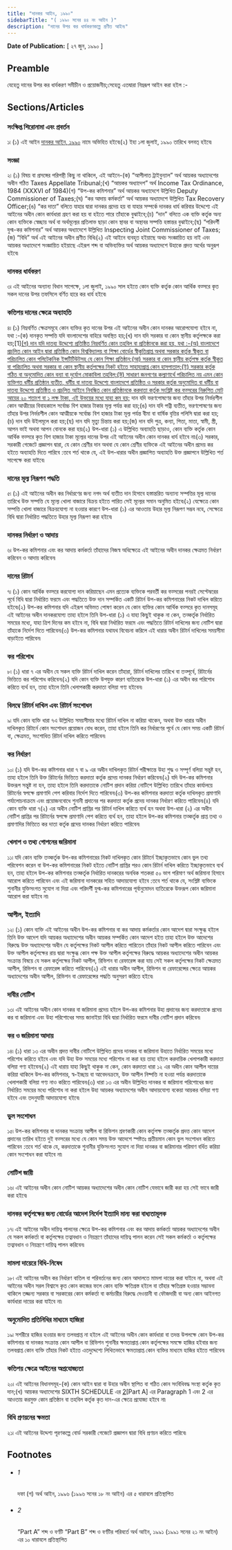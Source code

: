 ```yaml
---
title: "দানকর আইন, ১৯৯০"
sidebarTitle: "( ১৯৯০ সনের ৪৪ নং আইন )"
description: "দানের উপর কর ধার্যকরণকল্পে প্রণীত আইন৷"
---
```


**Date of Publication:** [ ২৭ জুন, ১৯৯০ ]

## Preamble

যেহেতু দানের উপর কর ধার্যকরণ সমীচীন ও প্রয়োজনীয়;সেহেতু এতদ্বারা নিম্নরূপ আইন করা হইল :-

## Sections/Articles

### সংক্ষিপ্ত শিরোনামা এবং প্রবর্তন

১৷ (১) এই আইন [দানকর আইন, ১৯৯০](/act-743.html "দানকর আইন, ১৯৯০") নামে অভিহিত হইবে৷(২) ইহা ১লা জুলাই, ১৯৯০ তারিখে বলবত্ হইবে৷

### সংজ্ঞা

২৷ (১) বিষয় বা প্রসঙ্গের পরিপন্থী কিছু না থাকিলে, এই আইনে-(ক) “আপীলাত ট্রাইবুন্যাল” অর্থ আয়কর অধ্যাদেশের অধীন গঠিত Taxes Appellate Tribunal;(খ) “আয়কর অধ্যাদেশ” অর্থ Income Tax Ordinance, 1984 (XXXVI of 1984)(গ) “উপ-কর কমিশনার” অর্থ আয়কর অধ্যাদেশে উল্লিখিত Deputy Commissioner of Taxes;(ঘ) “কর আদায় কর্মকর্তা” অর্থ আয়কর অধ্যাদেশে উল্লিখিত Tax Recovery Officer;(ঙ) “কর দাতা” বলিতে যাহার দ্বারা দানকর প্রদেয় হয় বা যাহার সম্পর্কে দানকর ধার্য করিবার উদ্দেশ্যে এই আইনের অধীন কোন কার্যধারা গ্রহণ করা হয় বা হইতে পারে তাঁহাকে বুঝাইবে;(চ) “দান” বলিতে এক ব্যক্তি কর্তৃক অন্য কোন ব্যক্তিকে স্বেচ্ছায় অর্থ বা অর্থমূল্যের প্রতিলাভ ছাড়া কোন স্থাবর বা অস্থাবর সম্পত্তি হস্তান্তর বুঝাইবে;(ছ) “পরিদর্শী যুগ্ম-কর কমিশনার” অর্থ আয়কর অধ্যাদেশে উল্লিখিত Inspecting Joint Commissioner of Taxes;(জ) “বিধি” অর্থ এই আইনের অধীন প্রণীত বিধি৷(২) এই আইনে ব্যবহৃত হইয়াছে অথচ সংজ্ঞায়িত হয় নাই এবং আয়কর অধ্যাদেশে সংজ্ঞায়িত হইয়াছে এইরূপ শব্দ বা অভিব্যক্তির অর্থ আয়কর অধ্যাদেশে উহাকে প্রদত্ত অর্থের অনুরূপ হইবে৷

### দানকর ধার্যকরণ

৩৷ এই আইনের অন্যান্য বিধান সাপেক্ষে, ১লা জুলাই, ১৯৯০ সাল হইতে কোন ব্যক্তি কর্তৃক কোন আর্থিক বত্সরে কৃত সকল দানের উপর তফসিলে বর্ণিত হারে কর ধার্য হইবে৷

### কতিপয় দানের ক্ষেত্রে অব্যাহতি

৪৷ (১) নিম্নবর্ণিত ক্ষেত্রসমূহে কোন ব্যক্তির কৃত দানের উপর এই আইনের অধীন কোন দানকর আরোপযোগ্য হইবে না, যথা :-(ক) দানকৃত সম্পত্তি যদি বাংলাদেশের বাহিরে অবস্থিত হয়;(খ) দান যদি সরকার বা কোন স্থানীয় কর্তৃপক্ষকে করা হয়;[1][(গ) দান যদি দাতব্য উদ্দেশ্যে প্রতিষ্ঠিত নিম্নবর্ণিত কোন তহবিল বা প্রতিষ্ঠানকে করা হয়, যথা :-(অ) বাংলাদেশে প্রচলিত কোন আইন দ্বারা প্রতিষ্ঠিত কোন বিশ্ববিদ্যালয় বা শিক্ষা বোর্ডের স্বীকৃতিপ্রাপ্ত অথবা সরকার কর্তৃক স্বীকৃত বা পরিচালিত কোন পলিটেকনিক ইন্সটিটিউটসহ যে কোন শিক্ষা প্রতিষ্ঠান;(আ) সরকার বা কোন স্থানীয় কর্তৃপক্ষ কর্তৃক স্বীকৃত বা পরিচালিত অথবা সরকার বা কোন স্থানীয় কর্তৃপক্ষের নিকট হইতে সাহায্যপ্রাপ্ত কোন হাসপাতাল;(ই) সরকার কর্তৃক গঠিত বা অনুমোদিত কোন বন্যা বা দুর্যোগ মোকাবিলা তহবিল;(ঈ) সাধারণ জনগণের কল্যাণার্থে পরিচালিত নয় এমন কোন ব্যক্তিগত ধর্মীয় প্রতিষ্ঠান ব্যতীত, ধর্মীয় বা দাতব্য উদ্দেশ্যে বাংলাদেশে প্রতিষ্ঠিত ও সরকার কর্তৃক অনুমোদিত বা ধর্মীয় বা দাতব্য উদ্দেশ্যে প্রতিষ্ঠিত ও প্রচলিত আইনে নিবন্ধিত কোন প্রতিষ্ঠানকে করদাতা কর্তৃক সংশ্লিষ্ট কর বত্সরের নিরুপিত মোট আয়ের ২০ শতাংশ বা ১ লক্ষ টাকা, এই উভয়ের মধ্যে যাহা কম হয়;](ঘ) দান যদি ভরণপোষণের জন্য তাঁহার উপর নির্ভরশীল কোন আত্মীয়ের বিবাহকালে সর্বোচ্চ বিশ হাজার টাকার মূল্য পর্যন্ত করা হয়;(ঙ) দান যদি পত্নী ব্যতীত, ভরণপোষণের জন্য তাঁহার উপর নির্ভরশীল কোন আত্মীয়কে সর্বোচ্চ বিশ হাজার টাকা মূল্য পর্যন্ত বীমা বা বার্ষিক বৃত্তির পলিসি দ্বারা করা হয়;(চ) দান যদি উইলমূলে করা হয়;(ছ) দান যদি মৃত্যু চিন্তায় করা হয়;(জ) দান যদি পুত্র, কন্যা, পিতা, মাতা, স্বামী, স্ত্রী, আপন ভাই অথবা আপন বোনকে করা হয়৷(২) উপ-ধারা (১) এ উল্লিখিত অব্যাহতি ছাড়াও, কোন ব্যক্তি কর্তৃক কোন আর্থিক বত্সরে কৃত বিশ হাজার টাকা মূল্যের দানের উপর এই আইনের অধীন কোন দানকর ধার্য হইবে না৷(৩) সরকার, সরকারী গেজেটে প্রজ্ঞাপন দ্বারা, যে কোন শ্রেণীর দান অথবা যে কোন শ্রেণীর ব্যক্তিকে এই আইনের অধীন প্রদেয় কর হইতে অব্যাহতি দিতে পারিবে :তবে শর্ত থাকে যে, এই উপ-ধারার অধীন প্রজ্ঞাপিত অব্যাহতি উক্ত প্রজ্ঞাপনে উল্লিখিত শর্ত সাপেক্ষে করা যাইবে৷

### দানের মূল্য নিরূপণ পদ্ধতি

৫৷ (১) এই আইনের অধীন কর নির্ধারণের জন্য নগদ অর্থ ব্যতীত দান হিসাবে হস্তান্তরিত অন্যান্য সম্পত্তির মূল্য দানের তারিখে উক্ত সম্পত্তি যে মূল্যে খোলা বাজারে বিক্রয় হইতে পারিত সেই মূল্যের সমান অনুমিত হইবে৷(২) যেক্ষেত্রে কোন সম্পত্তি খোলা বাজারে বিক্রয়যোগ্য না হওয়ার কারণে উপ-ধারা (১) এর আওতায় উহার মূল্য নিরূপণ সম্ভব নহে, সেক্ষেত্রে বিধি দ্বারা নির্ধারিত পদ্ধতিতে উহার মূল্য নিরূপণ করা হইবে৷

### দানকর নির্ধারণ ও আদায়

৬৷ উপ-কর কমিশনার এবং কর আদায় কর্মকর্তা তাঁহাদের নিজস্ব অধিক্ষেত্রে এই আইনের অধীন দানকর ক্ষেত্রমত নির্ধারণ করিবেন ও আদায় করিবেন৷

### দানের রিটার্ন

৭৷ (১) কোন আর্থিক বত্সরে করযোগ্য দান করিয়াছেন এমন প্রত্যেক ব্যক্তিকে পরবর্তী কর বত্সরের পনরই সেপ্টেম্বরের পূর্বে বিধি দ্বারা নির্ধারিত ফরমে এবং পদ্ধতিতে উক্ত দান সম্পর্কিত একটি রিটার্ন উপ-কর কমিশনারের নিকট দাখিল করিতে হইবে৷(২) উপ-কর কমিশনার যদি এইরূপ অভিমত পোষণ করেন যে কোন ব্যক্তির কোন আর্থিক বত্সরে কৃত দানসমূহ এই আইনের অধীন দানকরযোগ্য তাহা হইলে তিনি উপ-ধারা (১) এ যাহা কিছুই থাকুক না কেন, তত্কর্তৃক নির্ধারিত সময়ের মধ্যে, যাহা ত্রিশ দিনের কম হইবে না, বিধি দ্বারা নির্ধারিত ফরমে এবং পদ্ধতিতে রিটার্ন দাখিলের জন্য নোটিশ দ্বারা তাঁহাকে নির্দেশ দিতে পারিবেন৷(৩) উপ-কর কমিশনার যথাযথ বিবেচনা করিলে এই ধারার অধীন রিটার্ন দাখিলের সময়সীমা বাড়াইতে পারিবেন৷

### কর পরিশোধ

৮৷ (১) ধারা ৭ এর অধীন যে সকল ব্যক্তি রিটার্ন দাখিল করেন তাঁহারা, রিটার্ন দাখিলের তারিখে বা তত্পূর্বে, রিটার্নের ভিত্তিতে কর পরিশোধ করিবেন৷(২) যদি কোন ব্যক্তি উপযুক্ত কারণ ব্যতিরেকে উপ-ধারা (১) এর অধীন কর পরিশোধ করিতে ব্যর্থ হন, তাহা হইলে তিনি খেলাপকারী করদাতা বলিয়া গণ্য হইবেন৷

### বিলম্বে রিটার্ন দাখিল এবং রিটার্ন সংশোধন

৯৷ যদি কোন ব্যক্তি ধারা ৭এ উল্লিখিত সময়সীমার মধ্যে রিটার্ন দাখিল না করিয়া থাকেন, অথবা উক্ত ধারার অধীন দাখিলকৃত রিটার্নে কোন সংশোধন প্রয়োজন বোধ করেন, তাহা হইলে তিনি কর নির্ধারণের পূর্বে যে কোন সময় একটি রিটার্ন বা, ক্ষেত্রমত, সংশোধিত রিটার্ন দাখিল করিতে পারিবেন৷

### কর নির্ধারণ

১০৷ (১) যদি উপ-কর কমিশনার ধারা ৭ বা ৯ এর অধীন দাখিলকৃত রিটার্ন পরীক্ষান্তে উহা শুদ্ধ ও সম্পূর্ণ বলিয়া সন্তুষ্ট হন, তাহা হইলে তিনি উক্ত রিটার্নের ভিত্তিতে করদাতা কর্তৃক প্রদেয় দানকর নির্ধারণ করিবেন৷(২) যদি উপ-কর কমিশনার উক্তরূপ সন্তুষ্ট না হন, তাহা হইলে তিনি করদাতাকে নোটিশ প্রদান করিয়া নোটিশে উল্লিখিত তারিখে তাঁহার কার্যালয়ে রিটার্নের স্বপক্ষে প্রমাণাদি পেশ করিবার নির্দেশ দিতে পারিবেন৷(৩) উপ-কর কমিশনার করদাতা কর্তৃক দাখিলকৃত প্রমাণাদি পর্যালোচনাক্রমে এবং প্রয়োজনবোধে শুনানী প্রদানের পর করদাতা কর্তৃক প্রদেয় দানকর নির্ধারণ করিতে পারিবেন৷(৪) যদি কোন ব্যক্তি ধারা ৭(২) এর অধীন নোটিশ প্রাপ্তির পর রিটার্ন দাখিল করিতে ব্যর্থ হন অথবা উপ-ধারা (২) এর অধীন নোটিশ প্রাপ্তির পর রিটার্নের স্বপক্ষে প্রমাণাদি পেশ করিতে ব্যর্থ হন, তাহা হইলে উপ-কর কমিশনার তত্কর্তৃক প্রাপ্ত তথ্য ও প্রমাণাদির ভিত্তিতে কর দাতা কর্তৃক প্রদেয় দানকর নির্ধারণ করিতে পারিবেন৷

### খেলাপ ও তথ্য গোপনের জরিমানা

১১৷ যদি কোন ব্যক্তি তত্কর্তৃক উপ-কর কমিশনারের নিকট দাখিলকৃত কোন রিটার্নে ইচ্ছাকৃতভাবে কোন ভুল তথ্য পরিবেশন করেন বা উপ-কর কমিশনারের নিকট হইতে নোটিশ প্রাপ্তির পরও কোন রিটার্ন দাখিল করিতে ইচ্ছাকৃতভাবে ব্যর্থ হন, তাহা হইলে উপ-কর কমিশনার তত্কর্তৃক নির্ধারিত দানকরের অনধিক শতকরা ৫০ ভাগ পরিমাণ অর্থ জরিমানা হিসাবে আরোপ করিতে পারিবেন এবং এই জরিমানা দানকরের সহিত আদায়যোগ্য হইবে :তবে শর্ত থাকে যে, সংশ্লিষ্ট ব্যক্তিকে শুনানীর যুক্তিসংগত সুযোগ না দিয়া এবং পরিদর্শী যুগ্ম-কর কমিশনারের পূর্বানুমোদন ব্যতিরেকে উক্তরূপ কোন জরিমানা আরোপ করা যাইবে না৷

### আপীল, ইত্যাদি

১২৷ (১) কোন ব্যক্তি এই আইনের অধীন উপ-কর কমিশনার বা কর আদায় কর্মকর্তার কোন আদেশ দ্বারা সংক্ষুব্ধ হইলে তিনি উক্ত আদেশ যদি আয়কর অধ্যাদেশের অধীন আয়কর সম্পর্কিত কোন আদেশ হইত তাহা হইলে উক্ত আদেশের বিরুদ্ধে উক্ত অধ্যাদেশের অধীন যে কর্তৃপক্ষের নিকট আপীল করিতে পারিতেন তাঁহার নিকট আপীল করিতে পারিবেন এবং উক্ত আপীল কর্তৃপক্ষের রায় দ্বারা সংক্ষুব্ধ কোন পক্ষ উক্ত আপীল কর্তৃপক্ষের বিরুদ্ধে আয়কর অধ্যাদেশের অধীন আয়কর সংক্রান্ত বিষয়ে যে সকল কর্তৃপক্ষের নিকট আপীল, রিভিশন বা রেফারেন্স করা যায় সেই সকল কর্তৃপক্ষের নিকট ক্ষেত্রমত আপীল, রিভিশন বা রেফারেন্স করিতে পারিবেন৷(২) এই ধারার অধীন আপীল, রিভিশন বা রেফারেন্সের ক্ষেত্রে আয়কর অধ্যাদেশের অধীন আপীল, রিভিশন বা রেফারেন্সের পদ্ধতি অনুসরণ করিতে হইবে৷

### দাবীর নোটিশ

১৩৷ এই আইনের অধীন কোন দানকর বা জরিমানা প্রদেয় হইলে উপ-কর কমিশনার উহা প্রদানের জন্য করদাতাকে প্রদেয় কর বা জরিমানা এবং উহা পরিশোধের সময় জানাইয়া বিধি দ্বারা নির্ধারিত ফরমে দাবীর নোটিশ প্রদান করিবেন৷

### কর ও জরিমানা আদায়

১৪৷ (১) ধারা ১৩ এর অধীন প্রদত্ত দাবীর নোটিশে উল্লিখিত প্রদেয় দানকর বা জরিমানা উহাতে নির্ধারিত সময়ের মধ্যে পরিশোধ করিতে হইবে এবং যদি উহা উক্ত সময়ের মধ্যে পরিশোধ না করা হয় তাহা হইলে করদায়িক খেলাপকারী করদাতা বলিয়া গণ্য হইবেন৷(২) এই ধারায় যাহা কিছুই থাকুক না কেন, কোন করদাতা ধারা ১২ এর অধীন কোন আপীল দায়ের করিয়া থাকিলে উপ-কর কমিশনার, স্ব-ইচ্ছায় বা আবেদনক্রমে, উক্ত আপীল নিষ্পত্তি না হওয়া পর্যন্ত করদাতাকে খেলাপকারী বলিয়া গণ্য নাও করিতে পারিবেন৷(৩) ধারা ১৩ এর অধীন উল্লিখিত দানকর বা জরিমানা পরিশোধের জন্য নির্ধারিত সময়ের মধ্যে পরিশোধ না করা হইলে উহা আয়কর অধ্যাদেশের অধীন আদায়যোগ্য বকেয়া আয়কর বলিয়া গণ্য হইবে এবং তদনুযায়ী আদায়যোগ্য হইবে৷

### ভুল সংশোধন

১৫৷ উপ-কর কমিশনার বা দানকর সংক্রান্ত আপীল বা রিভিশন শ্রবণকারী কোন কর্তৃপক্ষ তত্কর্তৃক প্রদত্ত কোন আদেশ প্রদানের তারিখ হইতে দুই বত্সরের মধ্যে যে কোন সময় উক্ত আদেশে স্পষ্টতঃ প্রতীয়মান কোন ভুল সংশোধন করিতে পারিবেন :তবে শর্ত থাকে যে, করদাতাকে শুনানীর যুক্তিসংগত সুযোগ না দিয়া দানকর বা জরিমানার পরিমাণ বর্ধিত করিয়া কোন সংশোধন করা যাইবে না৷

### নোটিশ জারী

১৬৷ এই আইনের অধীন কোন নোটিশ আয়কর অধ্যাদেশের অধীন কোন নোটিশ যেভাবে জারী করা হয় সেই ভাবে জারী করা হইবে৷

### দানকর কর্তৃপক্ষের জন্য বোর্ডের আদেশ নির্দেশ ইত্যাদি মান্য করা বাধ্যতামূলক

১৭৷ এই আইনের অধীন দায়িত্ব পালনের ক্ষেত্রে উপ-কর কমিশনার এবং কর আদায় কর্মকর্তা আয়কর অধ্যাদেশের অধীন যে সকল কর্মকর্তা বা কর্তৃপক্ষের তত্বাবধান ও নিয়ন্ত্রণে তাঁহাদের দায়িত্ব পালন করেন সেই সকল কর্মকর্তা ও কর্তৃপক্ষের তত্বাবধান ও নিয়ন্ত্রণে দায়িত্ব পালন করিবেন৷

### মামলা দায়েরে বিধি-নিষেধ

১৮৷ এই আইনের অধীন কর নির্ধারণ বাতিল বা পরিবর্তনের জন্য কোন আদালতে মামলা দায়ের করা যাইবে না, অথবা এই আইনের অধীন সরল বিশ্বাসে কৃত কোন কাজের ফলে কোন ব্যক্তি ক্ষতিগ্রস্ত হইলে বা তাঁহার ক্ষতিগ্রস্ত হওয়ার সম্ভাবনা থাকিলে তজ্জন্য সরকার বা সরকারের কোন কর্মকর্তা বা কর্মচারীর বিরুদ্ধে দেওয়ানী বা ফৌজদারী বা অন্য কোন আইনগত কার্যধারা দায়ের করা যাইবে না৷

### অনুমোদিত প্রতিনিধির মাধ্যমে হাজিরা

১৯৷ সশরীরে হাজির হওয়ার জন্য তলবপ্রাপ্ত না হইলে এই আইনের অধীন কোন কার্যধারা বা তদন্ত উপলক্ষে কোন উপ-কর কমিশনার বা দানকর সংক্রান্ত কোন আপীল বা রিভিশন শুনানীর ক্ষমতাপ্রাপ্ত কোন কর্তৃপক্ষের সমক্ষে হাজির হইবার জন্য তলবপ্রাপ্ত কোন ব্যক্তি তাঁহার নিকট হইতে এতদুদ্দেশ্যে লিখিতভাবে ক্ষমতাপ্রাপ্ত কোন ব্যক্তির মাধ্যমে হাজির হইতে পারিবেন৷

### কতিপয় ক্ষেত্রে আইনের অপ্রযোজ্যতা

২০৷ এই আইনের বিধানসমূহ-(ক) কোন আইন দ্বারা বা উহার অধীন স্থাপিত বা গঠিত কোন সংবিধিবদ্ধ সংস্থা কর্তৃক কৃত দান;(খ) আয়কর অধ্যাদেশের SIXTH SCHEDULE এর [2](1)[Part A] এর Paragraph 1 এবং 2 এর আওতায় করমুক্ত কোন প্রতিষ্ঠান বা তহবিল কর্তৃক কৃত দান-এর ক্ষেত্রে প্রযোজ্য হইবে না৷

### বিধি প্রণয়নের ক্ষমতা

২১৷ এই আইনের উদ্দেশ্য পূরণকল্পে বোর্ড সরকারী গেজেটে প্রজ্ঞাপন দ্বারা বিধি প্রণয়ন করিতে পারিবে৷

## Footnotes

- ###### 1

  দফা (গ) অর্থ আইন, ১৯৯৬ (১৯৯৬ সনের ১৮ নং আইন) এর ৫ ধারাবলে প্রতিস্থাপিত

- ###### 2

  “Part A” শব্দ ও বর্ণটি “Part B” শব্দ ও বর্ণটির পরিবর্তে অর্থ আইন, ১৯৯১ (১৯৯১ সনের ২১ নং আইন) এর ১০ ধারাবলে প্রতিস্থাপিত
